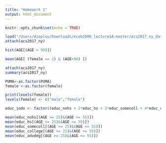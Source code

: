 ```yaml
---
title: "Homework 1"
output: html_document
---
```


```r
knitr::opts_chunk$set(echo = TRUE)
```
```r

load("/Users/diepluu/Downloads/ecob2000_lecture1A-master/acs2017_ny_data.RData")
attach(acs2017_ny)

```
```r
hist(AGE[(AGE > 90)])

```
```r
mean(AGE[ (female == 1) & (AGE<90) ])
```
```r
attach(acs2017_ny)
summary(acs2017_ny)
```
```r
PUMA<-as.factor(PUMA)
female <-as.factor(female)
```
```r
print(levels(female))
levels(female) <- c("male","female")
```
```r
educ_indx <- factor((educ_nohs + 2*educ_hs + 3*educ_somecoll + 4*educ_college + 5*educ_advdeg), levels=c(1,2,3,4,5),labels = c("No HS","HS","SmColl","Bach","Adv"))
```
```r
mean(educ_nohs[(AGE >= 25)&(AGE <= 55)])
mean(educ_hs[(AGE >= 25)&(AGE <= 55)])
mean(educ_somecoll[(AGE >= 25)&(AGE <= 55)])
mean(educ_college[(AGE >= 25)&(AGE <= 55)])
mean(educ_advdeg[(AGE >= 25)&(AGE <= 55)])
```
